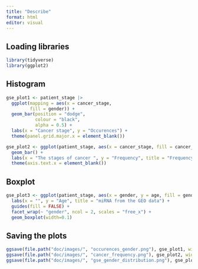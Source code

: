 ```yaml
---
title: "Describe"
format: html
editor: visual
---
```


## Loading libraries

```r
library(tidyverse)
library(ggplot2)
```

## Histogram

```r
gse_plot1 <- patient_stage |>  
  ggplot(mapping = aes(x = cancer_stage,
         fill = gender)) +
  geom_bar(position = "dodge",
           colour = "black",
           alpha = 0.5) +
  labs(x = "Cancer stage", y = "Occurences") +
  theme(panel.grid.major.x = element_blank()) 
```

```r

gse_plot2 <- ggplot(patient_stage, aes(x = cancer_stage, fill = cancer_stage)) +
  geom_bar() +
  labs(x = "The stages of cancer ", y = "Frequency", title = "Frequency of the different states of cancer") +
  theme(axis.text.x = element_blank())
```

## Boxplot

```r
gse_plot3 <- ggplot(patient_stage, aes(x = gender, y = age, fill = gender)) + geom_violin() +
  labs(x = "", y = "Age", title = "miRNA from the GEO data") +
  guides(fill = FALSE) +
  facet_wrap(~ "gender", ncol = 2, scales = "free_x") +
  geom_boxplot(width=0.1)
```

## Saving the plots

```r
ggsave(file.path("doc/images/", "occurences_gender.png"), gse_plot1, width = 10, height = 6, units = "in")
ggsave(file.path("doc/images/", "cancer_frequency.png"), gse_plot2, width = 10, height = 6, units = "in")
ggsave(file.path("doc/images/", "gse_gender_distribution.png"), gse_plot3, width = 10, height = 6, units = "in")
```